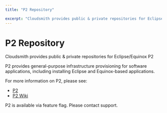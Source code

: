 ```yaml
---
title: "P2 Repository"

excerpt: "Cloudsmith provides public & private repositories for Eclipse/Equinox P2"
---
```



# P2 Repository

Cloudsmith provides public & private repositories for Eclipse/Equinox P2

P2 provides general-purpose infrastructure provisioning for software applications, including installing Eclipse and Equinox-based applications.

For more information on P2, please see:

- [P2](https://www.eclipse.org/equinox/p2/)
- [P2 Wiki](https://wiki.eclipse.org/Equinox/p2)

<Note variant="warning" headline="Invitational Beta Availability">
P2 is available via feature flag. Please contact support.
</Note>

